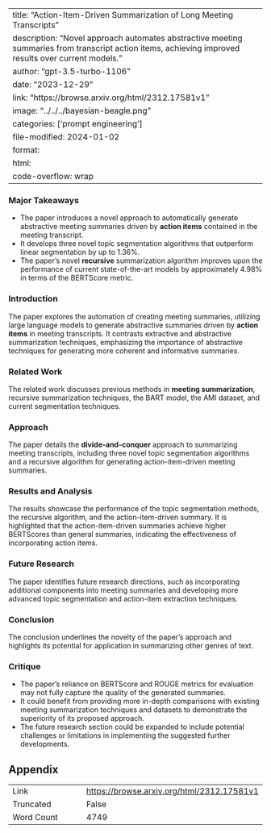 
---
title: "Action-Item-Driven Summarization of Long Meeting Transcripts"
description: "Novel approach automates abstractive meeting summaries from transcript action items, achieving improved results over current models."
author: "gpt-3.5-turbo-1106"
date: "2023-12-29"
link: "https://browse.arxiv.org/html/2312.17581v1"
image: "../../../bayesian-beagle.png"
categories: ['prompt engineering']
file-modified: 2024-01-02
format:
  html:
    code-overflow: wrap
---

### Major Takeaways
- The paper introduces a novel approach to automatically generate abstractive meeting summaries driven by **action items** contained in the meeting transcript.
- It develops three novel topic segmentation algorithms that outperform linear segmentation by up to 1.36%.
- The paper's novel **recursive** summarization algorithm improves upon the performance of current state-of-the-art models by approximately 4.98% in terms of the BERTScore metric.

### Introduction
The paper explores the automation of creating meeting summaries, utilizing large language models to generate abstractive summaries driven by **action items** in meeting transcripts. It contrasts extractive and abstractive summarization techniques, emphasizing the importance of abstractive techniques for generating more coherent and informative summaries.

### Related Work
The related work discusses previous methods in **meeting summarization**, recursive summarization techniques, the BART model, the AMI dataset, and current segmentation techniques.

### Approach
The paper details the **divide-and-conquer** approach to summarizing meeting transcripts, including three novel topic segmentation algorithms and a recursive algorithm for generating action-item-driven meeting summaries.

### Results and Analysis
The results showcase the performance of the topic segmentation methods, the recursive algorithm, and the action-item-driven summary. It is highlighted that the action-item-driven summaries achieve higher BERTScores than general summaries, indicating the effectiveness of incorporating action items.

### Future Research
The paper identifies future research directions, such as incorporating additional components into meeting summaries and developing more advanced topic segmentation and action-item extraction techniques.

### Conclusion
The conclusion underlines the novelty of the paper's approach and highlights its potential for application in summarizing other genres of text.

### Critique
- The paper's reliance on BERTScore and ROUGE metrics for evaluation may not fully capture the quality of the generated summaries.
- It could benefit from providing more in-depth comparisons with existing meeting summarization techniques and datasets to demonstrate the superiority of its proposed approach.
- The future research section could be expanded to include potential challenges or limitations in implementing the suggested further developments.

## Appendix

|          |          |
|----------|----------|
| Link     | [https://browse.arxiv.org/html/2312.17581v1](https://browse.arxiv.org/html/2312.17581v1)       |
| Truncated       | False       |
| Word Count       | 4749       |